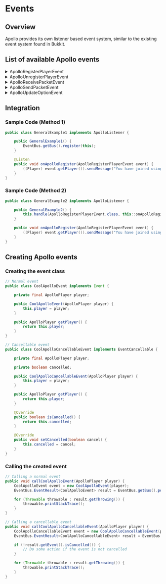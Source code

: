 
# Events

## Overview

Apollo provides its own listener based event system, similar to the existing event system found in Bukkit.

## List of available Apollo events

<details>
<summary>ApolloRegisterPlayerEvent</summary>

_Called when the player joins the server using Lunar Client._

| Field                 | Description                            |
| --------------------- | -------------------------------------- |
| `ApolloPlayer player` | The Apollo player that was registered. |

</details>

<details>
<summary>ApolloUnregisterPlayerEvent</summary>

_Called when the player leaves the server using Lunar Client._

| Field                 | Description                              |
| --------------------- | ---------------------------------------- |
| `ApolloPlayer player` | The Apollo player that was unregistered. |

</details>

<details>
<summary>ApolloReceivePacketEvent</summary>

_Called when the Apollo player receives an Apollo packet from Lunar Client._

| Field                 | Description                                 |
| --------------------- | ------------------------------------------- |
| `ApolloPlayer player` | The Apollo player that received the packet. |
| `Any packet`          | The Apollo packet that was received.        |

</details>

<details>
<summary>ApolloSendPacketEvent</summary>

_Called when the Apollo player sends an Apollo packet to Lunar Client._

| Field                 | Description                             |
| --------------------- | --------------------------------------- |
| `ApolloPlayer player` | The Apollo player that sent the packet. |
| `Any packet`          | The Apollo packet that was sent.        |

<Callout type="info">This event is cancellable.</Callout>

</details>

<details>
<summary>ApolloUpdateOptionEvent</summary>

_Called when an option is updated._

| Field                    | Description                                                                      |
| ------------------------ | -------------------------------------------------------------------------------- |
| `Options container`      | The container that the option is in.                                             |
| `ApolloPlayer player`    | The Apollo player the option was updated for, or null if it was a global option. |
| `Option<?, ?, ?> option` | The option that was updated.                                                     |
| `Object value`           | The new value of the option.                                                     |

<Callout type="info">This event is cancellable.</Callout>

</details>

## Integration

### Sample Code (Method 1)

```java
public class GeneralExample1 implements ApolloListener {

    public GeneralExample1() {
        EventBus.getBus().register(this);
    }

    @Listen
    public void onApolloRegister(ApolloRegisterPlayerEvent event) {
        ((Player) event.getPlayer()).sendMessage("You have joined using LunarClient!");
    }
}
```

### Sample Code (Method 2)

```java
public class GeneralExample2 implements ApolloListener {

    public GeneralExample2() {
        this.handle(ApolloRegisterPlayerEvent.class, this::onApolloRegister);
    }

    public void onApolloRegister(ApolloRegisterPlayerEvent event) {
        ((Player) event.getPlayer()).sendMessage("You have joined using LunarClient!");
    }
}
```

## Creating Apollo events

### Creating the event class

```java
// Normal event
public class CoolApolloEvent implements Event {

    private final ApolloPlayer player;

    public CoolApolloEvent(ApolloPlayer player) {
        this.player = player;
    }

    public ApolloPlayer getPlayer() {
        return this.player;
    }
}

// Cancellable event
public class CoolApolloCancellableEvent implements EventCancellable {

    private final ApolloPlayer player;

    private boolean cancelled;

    public CoolApolloCancellableEvent(ApolloPlayer player) {
        this.player = player;
    }

    public ApolloPlayer getPlayer() {
        return this.player;
    }

    @Override
    public boolean isCancelled() {
        return this.cancelled;
    }

    @Override
    public void setCancelled(boolean cancel) {
        this.cancelled = cancel;
    }
}
```

### Calling the created event

```java
// Calling a normal event
public void callCoolApolloEvent(ApolloPlayer player) {
    CoolApolloEvent event = new CoolApolloEvent(player);
    EventBus.EventResult<CoolApolloEvent> result = EventBus.getBus().post(event);

    for (Throwable throwable : result.getThrowing()) {
        throwable.printStackTrace();
    }
}

// Calling a cancellable event
public void callCoolApolloCancellableEvent(ApolloPlayer player) {
    CoolApolloCancellableEvent event = new CoolApolloCancellableEvent(player);
    EventBus.EventResult<CoolApolloCancellableEvent> result = EventBus.getBus().post(event);

    if (!result.getEvent().isCancelled()) {
        // Do some action if the event is not cancelled
    }

    for (Throwable throwable : result.getThrowing()) {
        throwable.printStackTrace();
    }
}
```

